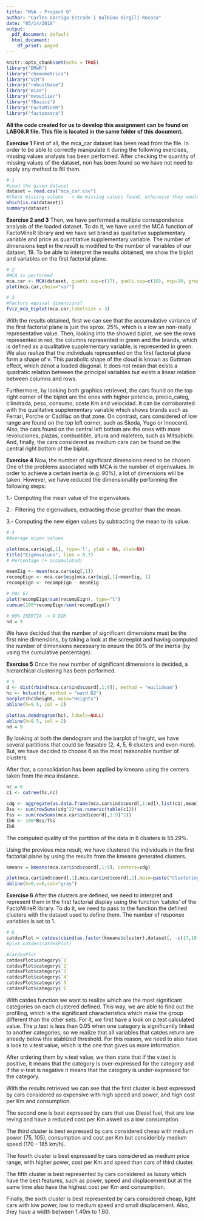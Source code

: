 ```yaml
---
title: "MVA - Project 6"
author: "Carles Garriga Estrade i Balbina Virgili Rocosa"
date: "05/14/2018"
output:
  pdf_document: default
  html_document:
    df_print: paged
---
```


```r
knitr::opts_chunk$set(echo = TRUE)
library("DMwR")
library("chemometrics")
library("VIM")
library("robustbase")
library("mice")
library("mvoutlier")
library("fBasics")
library("FactoMineR")
library("factoextra")
```
**All the code created for us to develop this assignment can be found on LAB06.R file. This file is located in the same folder of this document.**

**Exercise 1**
First of all, the mca_car dataset has been read from the file. In order to be able to correctly manipulate it during the following exercises, missing values analysis has been performed. After checking the quantity of missing values of the dataset, non has been found so we have not need to apply any method to fill them.

```r
# 1
#Load the given dataset
dataset = read.csv("mca_car.csv")
#Check missing values --> No missing values found, otherwise they would be calculated
which(is.na(dataset))
summary(dataset)
```


**Exercise 2 and 3**
Then, we have performed a multiple correspondence analysis of the loaded dataset. To do it, we have used the MCA function of FactoMineR library and we have set brand as qualitative supplementary variable and price as quantitative supplementary variable. The number of dimensions kept in the result is modified to the number of variables of our dataset, 19. To be able to interpret the results obtained, we show the biplot and variables on the first factorial plane. 

```r
# 2
#MCA is performed
mca.car <- MCA(dataset, quanti.sup=c(17), quali.sup=c(18), ncp=19, graph=FALSE)
plot(mca.car,choix="var")

# 3
#Factors equival dimensions?
fviz_mca_biplot(mca.car,labelsize = 3)
```

With the results obtained, first we can see that the accumulative variance of the first factorial plane is just the aprox. 25%, which is a low an non-really representative value. Then, looking into the showed biplot, we see the rows represented in red, the columns represented in green and the brands, which is defined as a qualitative supplementary variable, is represented in green. We also realize that the individuals represented on the first factorial plane form a shape of v. This parabolic shape of the cloud is known as Guttman effect, which denot a loaded diagonal. It does not mean that exists a quadratic relation between the principal variables but exists a linear relation between columns and rows.

Furthermore, by looking both graphics retrieved, the cars found on the top right corner of the biplot are the ones with higher potencia, precio_categ, cilindrada, peso, consumo, coste.Km and velocidad. It can be corroborated with the qualitative supplementary variable which shows brands such as Ferrari, Porche or Cadillac on that zone. On contrast, cars considered of low range are found on the top left corner, such as Skoda, Yugo or Innocenti. Also, the cars found on the central left bottom are the ones with more revoluciones, plazas, combustible, altura and maletero, such as Mitsubichi. And, finally, the cars considered as medium cars can be found on the central right bottom of the biplot. 

**Exercise 4**
Now, the number of significant dimensions need to be chosen. One of the problems associated with MCA is the number of eigenvalues. In order to achieve a certain inertia (e.g: 90%), a lot of dimensions will be taken. However, we have reduced the dimensionality performing the following steps: 

1.- Computing the mean value of the eigenvalues.

2.- Filtering the eigenvalues, extracting those greather than the mean.

3.- Computing the new eigen values by subtracting the mean to its value.


```r
# 4
#Average eigen values

plot(mca.car$eig[,1], type='l', ylab = NA, xlab=NA)
title("Eigenvalues", line = 0.7)
# Percentage (+ accumulated)

meanEig <- mean(mca.car$eig[,1])
recompEign <- mca.car$eig[mca.car$eig[,1]>meanEig, 1]
recompEign <- recompEign - meanEig

# PAG 67
plot(recompEign/sum(recompEign), type="l")
cumsum(100*recompEign/sum(recompEign))

# 90% INERTIA -> 9 DIM
nd = 9
```

We have decided that the number of significant dimensions must be the first nine dimensions, by taking a look at the screeplot and having computed the number of dimensions necessary to ensure the 90% of the inertia (by using the cumulative percentage).

**Exercise 5**
Once the new number of significant dimensions is decided, a hierarchical clustering has been performed.

```r
# 5
d <- dist(rbind(mca.car$ind$coord[,1:9]), method = "euclidean")
hc <- hclust(d, method = "ward.D2")
barplot(hc$height, main="Heights")
abline(h=9.5, col = 2)

plot(as.dendrogram(hc), labels=NULL)
abline(h=9.5, col = 2)
nd = 9
```

By looking at both the dendogram and the barplot of height, we have several partitions that could be feasable (2, 4, 5, 6 clusters and even more). But, we have decided to choose 6 as the most reasonable number of clusters.

After that, a consolidation has been applied by kmeans using the centers taken from the mca instance.

```r
nc = 6
c1 <- cutree(hc,nc)
```
```r
cdg <- aggregate(as.data.frame(mca.car$ind$coord[,1:nd]),list(c1),mean)[,2:(nd+1)]
Bss <- sum(rowSums(cdg^2)*as.numeric(table(c1)))
Tss <- sum(rowSums(mca.car$ind$coord[,1:9]^2))
Ib6 <- 100*Bss/Tss
Ib6
```
The computed quality of the partition of the data in 6 clusters is 55.29%.

Using the previous mca result, we have clustered the individuals in the first factorial plane by using the results from the kmeans generated clusters.

```r
kmeans = kmeans(mca.car$ind$coord[,1:9], centers=cdg)

plot(mca.car$ind$coord[,1],mca.car$ind$coord[,2],main=paste("Clustering in", toString(nc),"classes (Kmeans)"),col=kmeans$cluster,pch=20,cex=1.0)
abline(h=0,v=0,col="gray")
```


**Exercise 6**
After the clusters are defined, we need to interpret and represent them in the first factorial display using the function 'catdes' of the FactoMineR library. To do it, we need to pass to the function the defined clusters with the dataset used to define them. The number of response variables is set to 1.

```r
# 6
catdesPlot = catdes(cbind(as.factor(kmeans$cluster),dataset[, -c(17,18)]),1)
#plot.catdes(catdesPlot)

#catdesPlot
catdesPlot$category$`1`
catdesPlot$category$`2`
catdesPlot$category$`3`
catdesPlot$category$`4`
catdesPlot$category$`5`
catdesPlot$category$`6`

```

With catdes function we want to realize which are the most significant categories on each clustered defined. This way, we are able to find out the profiling, which is the significant characteristics which make the group different than the other sets. For it, we first have a look on p.test calculated value. The p.test is less than 0.05 when one category is significantly linked to another categories, so we realize that all variables that catdes return are already below this stablized threshold. For this reason, we need to also have a look to v.test value, which is the one that gives us more information.

After ordering them by v.test value, we then state that if the v.test is positive, it means that the category is over-expressed for the category and if the v-test is negative it means that the category is under-expressed for the category. 

With the results retrieved we can see that the first cluster is best expressed by cars considered as expensive with high speed and power, and high cost per Km and consumption. 

The second one is best expressed by cars that use Diesel fuel, that are low reving and have a reduced cost per Km aswell as a low consumption. 

The third cluster is best expressed by cars considered cheap with medium power (75, 105), consumption and cost per Km but consideribly medium speed (170 - 185 km/h). 

The fourth cluster is best expressed by cars considered as medium price range, with higher power, cost per Km and speed than cars of third cluster.

The fifth cluster is best represented by cars considered as luxury which have the best features, such as power, speed and displacement but at the same time also have the highest cost per Km and consumption. 

Finally, the sixth cluster is best represented by cars considered cheap, light cars with low power, low to medium speed and small displacement. Also, they have a width between 1.40m to 1.60.
